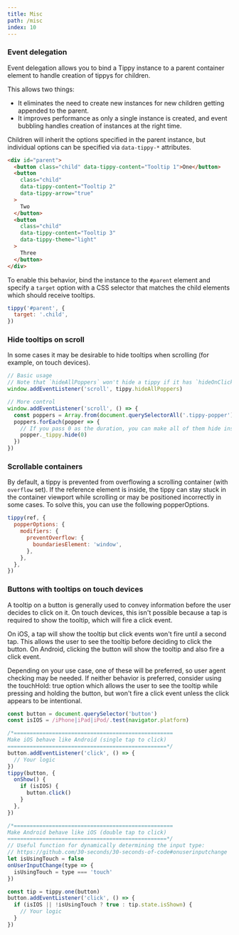 ```yaml
---
title: Misc
path: /misc
index: 10
---
```



### Event delegation

Event delegation allows you to bind a Tippy instance to a parent container
element to handle creation of tippys for children.

This allows two things:

- It eliminates the need to create new instances for new children getting
  appended to the parent.
- It improves performance as only a single instance is created, and event
  bubbling handles creation of instances at the right time.

Children will inherit the options specified in the parent instance, but
individual options can be specified via `data-tippy-*` attributes.

<!-- prettier-ignore -->
```html
<div id="parent">
  <button class="child" data-tippy-content="Tooltip 1">One</button>
  <button 
    class="child" 
    data-tippy-content="Tooltip 2"
    data-tippy-arrow="true"
  >
    Two
  </button>
  <button 
    class="child" 
    data-tippy-content="Tooltip 3" 
    data-tippy-theme="light"
  >
    Three
  </button>
</div>
```

To enable this behavior, bind the instance to the `#parent` element and specify
a `target` option with a CSS selector that matches the child elements which
should receive tooltips.

```js
tippy('#parent', {
  target: '.child',
})
```

<Demo>
  <EventDelegation />
</Demo>

### Hide tooltips on scroll

In some cases it may be desirable to hide tooltips when scrolling (for example,
on touch devices).

```js
// Basic usage
// Note that `hideAllPoppers` won't hide a tippy if it has `hideOnClick: false`
window.addEventListener('scroll', tippy.hideAllPoppers)

// More control
window.addEventListener('scroll', () => {
  const poppers = Array.from(document.querySelectorAll('.tippy-popper'))
  poppers.forEach(popper => {
    // If you pass 0 as the duration, you can make all of them hide instantly
    popper._tippy.hide(0)
  })
})
```

### Scrollable containers

By default, a tippy is prevented from overflowing a scrolling container (with
`overflow` set). If the reference element is inside, the tippy can stay stuck in
the container viewport while scrolling or may be positioned incorrectly in some
cases. To solve this, you can use the following popperOptions.

```js
tippy(ref, {
  popperOptions: {
    modifiers: {
      preventOverflow: {
        boundariesElement: 'window',
      },
    },
  },
})
```

### Buttons with tooltips on touch devices

A tooltip on a button is generally used to convey information before the user
decides to click on it. On touch devices, this isn't possible because a tap is
required to show the tooltip, which will fire a click event.

On iOS, a tap will show the tooltip but click events won't fire until a second
tap. This allows the user to see the tooltip before deciding to click the
button. On Android, clicking the button will show the tooltip and also fire a
click event.

Depending on your use case, one of these will be preferred, so user agent
checking may be needed. If neither behavior is preferred, consider using the
touchHold: true option which allows the user to see the tooltip while pressing
and holding the button, but won't fire a click event unless the click appears to
be intentional.

```js
const button = document.querySelector('button')
const isIOS = /iPhone|iPad|iPod/.test(navigator.platform)

/*==================================================
Make iOS behave like Android (single tap to click)
==================================================*/
button.addEventListener('click', () => {
  // Your logic
})
tippy(button, {
  onShow() {
    if (isIOS) {
      button.click()
    }
  },
})

/*==================================================
Make Android behave like iOS (double tap to click)
==================================================*/
// Useful function for dynamically determining the input type:
// https://github.com/30-seconds/30-seconds-of-code#onuserinputchange
let isUsingTouch = false
onUserInputChange(type => {
  isUsingTouch = type === 'touch'
})

const tip = tippy.one(button)
button.addEventListener('click', () => {
  if (isIOS || !isUsingTouch ? true : tip.state.isShown) {
    // Your logic
  }
})
```
